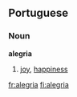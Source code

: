 {{see|alegría}}

==Portuguese==

===Noun===
'''alegria''' {{f}}
# [[joy]], [[happiness]]

[[fr:alegria]]
[[fi:alegria]]